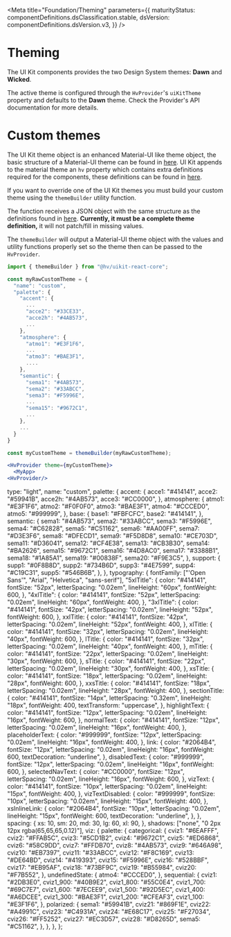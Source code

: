 




<Meta
  title="Foundation/Theming"
  parameters={{
    maturityStatus: componentDefinitions.dsClassification.stable,
    dsVersion: componentDefinitions.dsVersion.v3,
  }}
/>

# Theming

<MaturityStatus />

The UI Kit components provides the two Design System themes: **Dawn** and **Wicked**.

<Story name="Main">
  <HvProvider uikitTheme="dawn" generateClassNameOptions={{ seed: "dawn" }}>
    <ThemePreviewMix />
  </HvProvider>
  <HvProvider uiKitTheme="wicked" generateClassNameOptions={{ seed: "wicked" }}>
    <ThemePreviewMix />
  </HvProvider>
</Story>

The active theme is configured through the `HvProvider`'s `uiKitTheme` property and defaults to the **Dawn** theme.
Check <LinkTo kind="foundation-provider--main" className="sbdocs-a">the Provider's API documentation</LinkTo> for more details.

# Custom themes

The UI Kit theme object is an enhanced Material-UI like theme object,
the basic structure of a Material-UI theme can be found in [here](https://material-ui.com/customization/default-theme/).
UI Kit appends to the material theme an `hv` property which contains extra definitions required for the components,
these definitions can be found in [here](https://github.com/lumada-design/hv-uikit-react/blob/master/packages/themes/src/dawn.json).

If you want to override one of the UI Kit themes you must build your custom theme using the `themeBuilder` utility function.

The function receives a JSON object with the same structure as the definitions found in [here](https://github.com/lumada-design/hv-uikit-react/blob/master/packages/themes/src/dawn.json). **Currently, it must be a complete theme definition,** it will not patch/fill in missing values.

The `themeBuilder` will output a Material-UI theme object with the values and utility functions properly set so the theme then can be passed to the `HvProvider`.

```jsx
import { themeBuilder } from "@hv/uikit-react-core";

const myRawCustomTheme = {
  "name": "custom",
  "palette": {
    "accent": {
      ...
      "acce2": "#33CE33",
      "acce2h": "#4AB573",
      ...
    },
    "atmosphere": {
      "atmo1": "#E3F1F6",
      ...
      "atmo3": "#BAE3F1",
      ....
    },
    "semantic": {
      "sema1": "#4AB573",
      "sema2": "#33ABCC",
      "sema3": "#F5996E",
      ...
      "sema15": "#9672C1",
      ...
    },
    ...
  }
}

const myCustomTheme = themeBuilder(myRawCustomTheme);

<HvProvider theme={myCustomTheme}>
  <MyApp>
<HvProvider/>
```

  type: "light",
  name: "custom",
  palette: {
    accent: {
      acce1: "#414141",
      acce2: "#59941B",
      acce2h: "#4AB573",
      acce3: "#CC0000",
    },
    atmosphere: {
      atmo1: "#E3F1F6",
      atmo2: "#F0F0F0",
      atmo3: "#BAE3F1",
      atmo4: "#CCCED0",
      atmo5: "#999999",
    },
    base: {
      base1: "#FBFCFC",
      base2: "#414141",
    },
    semantic: {
      sema1: "#4AB573",
      sema2: "#33ABCC",
      sema3: "#F5996E",
      sema4: "#C62828",
      sema5: "#C51162",
      sema6: "#AA00FF",
      sema7: "#D3E3F6",
      sema8: "#DFECD1",
      sema9: "#F5D8D8",
      sema10: "#CE703D",
      sema11: "#D36041",
      sema12: "#CF4E38",
      sema13: "#CB3B30",
      sema14: "#BA2626",
      sema15: "#9672C1",
      sema16: "#4D8AC0",
      sema17: "#3388B1",
      sema18: "#1A85A1",
      sema19: "#00838F",
      sema20: "#F9E3C5",
    },
    support: {
      supp1: "#0F8B8D",
      supp2: "#734B6D",
      supp3: "#4E7599",
      supp4: "#C19C31",
      supp5: "#546B6B",
    },
  },
  typography: {
    fontFamily: ["'Open Sans'", "Arial", "Helvetica", "sans-serif"],
    "5xlTitle": {
      color: "#414141",
      fontSize: "52px",
      letterSpacing: "0.02em",
      lineHeight: "60px",
      fontWeight: 600,
    },
    "4xlTitle": {
      color: "#414141",
      fontSize: "52px",
      letterSpacing: "0.02em",
      lineHeight: "60px",
      fontWeight: 400,
    },
    "3xlTitle": {
      color: "#414141",
      fontSize: "42px",
      letterSpacing: "0.02em",
      lineHeight: "52px",
      fontWeight: 600,
    },
    xxlTitle: {
      color: "#414141",
      fontSize: "42px",
      letterSpacing: "0.02em",
      lineHeight: "52px",
      fontWeight: 400,
    },
    xlTitle: {
      color: "#414141",
      fontSize: "32px",
      letterSpacing: "0.02em",
      lineHeight: "40px",
      fontWeight: 600,
    },
    lTitle: {
      color: "#414141",
      fontSize: "32px",
      letterSpacing: "0.02em",
      lineHeight: "40px",
      fontWeight: 400,
    },
    mTitle: {
      color: "#414141",
      fontSize: "22px",
      letterSpacing: "0.02em",
      lineHeight: "30px",
      fontWeight: 600,
    },
    sTitle: {
      color: "#414141",
      fontSize: "22px",
      letterSpacing: "0.02em",
      lineHeight: "30px",
      fontWeight: 400,
    },
    xsTitle: {
      color: "#414141",
      fontSize: "18px",
      letterSpacing: "0.02em",
      lineHeight: "28px",
      fontWeight: 600,
    },
    xxsTitle: {
      color: "#414141",
      fontSize: "18px",
      letterSpacing: "0.02em",
      lineHeight: "28px",
      fontWeight: 400,
    },
    sectionTitle: {
      color: "#414141",
      fontSize: "14px",
      letterSpacing: "0.32em",
      lineHeight: "18px",
      fontWeight: 400,
      textTransform: "uppercase",
    },
    highlightText: {
      color: "#414141",
      fontSize: "12px",
      letterSpacing: "0.02em",
      lineHeight: "16px",
      fontWeight: 600,
    },
    normalText: {
      color: "#414141",
      fontSize: "12px",
      letterSpacing: "0.02em",
      lineHeight: "16px",
      fontWeight: 400,
    },
    placeholderText: {
      color: "#999999",
      fontSize: "12px",
      letterSpacing: "0.02em",
      lineHeight: "16px",
      fontWeight: 400,
    },
    link: {
      color: "#2064B4",
      fontSize: "12px",
      letterSpacing: "0.02em",
      lineHeight: "16px",
      fontWeight: 600,
      textDecoration: "underline",
    },
    disabledText: {
      color: "#999999",
      fontSize: "12px",
      letterSpacing: "0.02em",
      lineHeight: "16px",
      fontWeight: 600,
    },
    selectedNavText: {
      color: "#CC0000",
      fontSize: "12px",
      letterSpacing: "0.02em",
      lineHeight: "16px",
      fontWeight: 600,
    },
    vizText: {
      color: "#414141",
      fontSize: "10px",
      letterSpacing: "0.02em",
      lineHeight: "15px",
      fontWeight: 400,
    },
    vizTextDisabled: {
      color: "#999999",
      fontSize: "10px",
      letterSpacing: "0.02em",
      lineHeight: "15px",
      fontWeight: 400,
    },
    xsInlineLink: {
      color: "#2064B4",
      fontSize: "10px",
      letterSpacing: "0.02em",
      lineHeight: "15px",
      fontWeight: 600,
      textDecoration: "underline",
    },
  },
  spacing: {
    xs: 10,
    sm: 20,
    md: 30,
    lg: 60,
    xl: 90,
  },
  shadows: ["none", "0 2px 12px rgba(65,65,65,0.12)"],
  viz: {
    palette: {
      categorical: {
        cviz1: "#6EAFFF",
        cviz2: "#FFAB5C",
        cviz3: "#5CD1B2",
        cviz4: "#9672C1",
        cviz5: "#ED6868",
        cviz6: "#58C9DD",
        cviz7: "#FFDB70",
        cviz8: "#4AB573",
        cviz9: "#646A98",
        cviz10: "#EB7397",
        cviz11: "#33ABCC",
        cviz12: "#F8C169",
        cviz13: "#DE64BD",
        cviz14: "#419393",
        cviz15: "#F5996E",
        cviz16: "#528BBF",
        cviz17: "#EB95AF",
        cviz18: "#73BF9C",
        cviz19: "#B55984",
        cviz20: "#F7B552",
      },
      undefinedState: {
        atmo4: "#CCCED0",
      },
      sequential: {
        cviz1: "#2DB3E0",
        cviz1_900: "#40B9E2",
        cviz1_800: "#55C0E4",
        cviz1_700: "#69C7E7",
        cviz1_600: "#7ECEE9",
        cviz1_500: "#92D5EC",
        cviz1_400: "#A6DCEE",
        cviz1_300: "#BAE3F1",
        cviz1_200: "#CFEAF3",
        cviz1_100: "#E3F1F6",
      },
      polarized: {
        sema1: "#59941B",
        cviz21: "#869F1E",
        cviz22: "#A4991C",
        cviz23: "#C4931A",
        cviz24: "#E68C17",
        cviz25: "#F27034",
        cviz26: "#FF5252",
        cviz27: "#EC3D57",
        cviz28: "#D8265D",
        sema5: "#C51162",
      },
    },
  },
};

<Story name="Other">
  <HvProvider uikitTheme="dawn" theme={myCustomTheme} generateClassNameOptions={{ seed: "custom" }}>
    <ThemePreviewMix />
  </HvProvider>
</Story>
